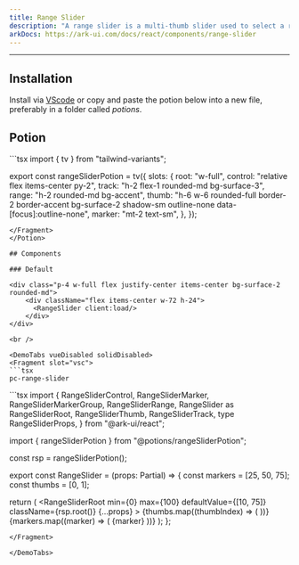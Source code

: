 ```yaml
---
title: Range Slider
description: "A range slider is a multi-thumb slider used to select a range between two numbers."
arkDocs: https://ark-ui.com/docs/react/components/range-slider
---
```


---


<div class="p-4 w-full flex justify-center items-center bg-surface-2 rounded-md">
    <div className="flex items-center w-72 h-24">
      <RangeSlider client:load/>
    </div>
</div>

## Installation

Install via [VScode](/docs/getting-started/vsc) or copy and paste the potion below into a new file, preferably in a folder called *potions*.

## Potion 

<Potion>
<Fragment slot="contentSlot">
```tsx
import { tv } from "tailwind-variants";

export const rangeSliderPotion = tv({
  slots: {
    root: "w-full",
    control: "relative flex items-center py-2",
    track: "h-2 flex-1 rounded-md bg-surface-3",
    range: "h-2 rounded-md bg-accent",
    thumb:
      "h-6 w-6 rounded-full border-2 border-accent bg-surface-2 shadow-sm outline-none data-[focus]:outline-none",
    marker: "mt-2 text-sm",
  },
});

```
</Fragment>
</Potion>

## Components 

### Default

<div class="p-4 w-full flex justify-center items-center bg-surface-2 rounded-md">
    <div className="flex items-center w-72 h-24">
      <RangeSlider client:load/>
    </div>
</div>

<br />

<DemoTabs vueDisabled solidDisabled>
<Fragment slot="vsc">
```tsx
pc-range-slider 
```
</Fragment>
<Fragment slot="react">
```tsx
import {
  RangeSliderControl,
  RangeSliderMarker,
  RangeSliderMarkerGroup,
  RangeSliderRange,
  RangeSlider as RangeSliderRoot,
  RangeSliderThumb,
  RangeSliderTrack,
  type RangeSliderProps,
} from "@ark-ui/react";

import { rangeSliderPotion } from "@potions/rangeSliderPotion";

const rsp = rangeSliderPotion();

export const RangeSlider = (props: Partial<RangeSliderProps>) => {
  const markers = [25, 50, 75];
  const thumbs = [0, 1];

  return (
    <RangeSliderRoot
      min={0}
      max={100}
      defaultValue={[10, 75]}
      className={rsp.root()}
      {...props}
    >
      <RangeSliderControl className={rsp.control()}>
        <RangeSliderTrack className={rsp.track()}>
          <RangeSliderRange className={rsp.range()} />
        </RangeSliderTrack>
        {thumbs.map((thumbIndex) => (
          <RangeSliderThumb
            key={thumbIndex}
            className={rsp.thumb()}
            index={thumbIndex}
          />
        ))}
      </RangeSliderControl>
      <RangeSliderMarkerGroup>
        {markers.map((marker) => (
          <RangeSliderMarker
            key={marker}
            className={rsp.marker()}
            value={marker}
          >
            {marker}
          </RangeSliderMarker>
        ))}
      </RangeSliderMarkerGroup>
    </RangeSliderRoot>
  );
};

```
</Fragment>

</DemoTabs>


